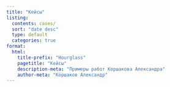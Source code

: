 ```yaml
---
title: "Кейсы"
listing:
  contents: cases/
  sort: "date desc"
  type: default
  categories: true
format:
  html:
    title-prefix: "Hourglass"
    pagetitle: "Кейсы"
    description-meta: "Примеры работ Коршакова Александра"
    author-meta: "Коршаков Александр"
---
```

